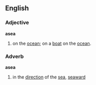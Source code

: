 ==English==

===Adjective===
'''asea'''
# on the [[ocean]]; on a [[boat]] on the [[ocean]].

===Adverb===
'''asea'''
# in the [[direction]] of the [[sea]], [[seaward]]